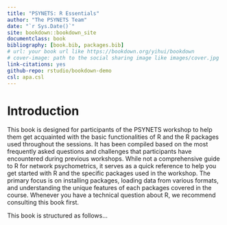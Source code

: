 ```yaml
--- 
title: "PSYNETS: R Essentials"
author: "The PSYNETS Team"
date: "`r Sys.Date()`"
site: bookdown::bookdown_site
documentclass: book
bibliography: [book.bib, packages.bib]
# url: your book url like https://bookdown.org/yihui/bookdown
# cover-image: path to the social sharing image like images/cover.jpg
link-citations: yes
github-repo: rstudio/bookdown-demo
csl: apa.csl
---
```


# Introduction

This book is designed for participants of the PSYNETS workshop to help them get acquainted with the basic functionalities of R and the R packages used throughout the sessions. It has been compiled based on the most frequently asked questions and challenges that participants have encountered during previous workshops. While not a comprehensive guide to R for network psychometrics, it serves as a quick reference to help you get started with R and the specific packages used in the workshop. The primary focus is on installing packages, loading data from various formats, and understanding the unique features of each packages covered in the course. Whenever you have a technical question about R, we recommend consulting this book first.

This book is structured as follows...


